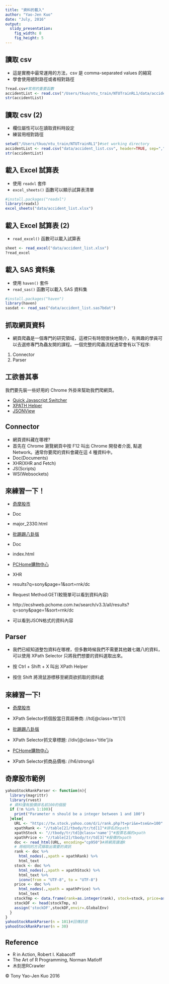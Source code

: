 ```yaml
---
title: "資料的載入"
author: "Yao-Jen Kuo"
date: "July, 2016"
output:
  slidy_presentation:
    fig_width: 8
    fig_height: 5
---
```


## 讀取 csv

- 這是實務中最常運用的方法，csv 是 comma-separated values 的縮寫
- 學會使用絕對路徑或者相對路徑

```r
?read.csv#常用的重要函數
accidentList <- read.csv("/Users/tkuo/ntu_train/NTUTrainRL1/data/accident_list.csv", header=TRUE)
str(accidentList)
```

## 讀取 csv (2)

- 欄位屬性可以在讀取資料時設定
- 練習用相對路徑

```r
setwd("/Users/tkuo/ntu_train/NTUTrainRL1")#set working directory
accidentList <- read.csv("data/accident_list.csv", header=TRUE, sep=",", colClasses=c("character", "factor", "factor", "factor", "factor", "integer", "factor", "factor"))
str(accidentList)
```

## 載入 Excel 試算表

- 使用 `readxl` 套件
- `excel_sheets()` 函數可以顯示試算表清單

```r
#install.packages("readxl")
library(readxl)
excel_sheets("data/accident_list.xlsx")
```

## 載入 Excel 試算表 (2)

- `read_excel()` 函數可以載入試算表

```r
sheet <- read_excel("data/accident_list.xlsx")
?read_excel
```

## 載入 SAS 資料集

- 使用 `haven()` 套件
- `read_sas()` 函數可以載入 SAS 資料集

```r
#install.packages("haven")
library(haven)
sasdat <- read_sas("data/accident_list.sas7bdat")
```

## 抓取網頁資料

- 網頁爬蟲是一個專門的研究領域，這裡只有時間很快地簡介，有興趣的學員可以去選修專門為蟲友開的課程。一個完整的爬蟲流程通常會有以下程序:

1. Connector
2. Parser

## 工欲善其事

我們要先裝一些好用的 Chrome 外掛來幫助我們爬網頁。

- [Quick Javascript Switcher](https://chrome.google.com/webstore/detail/quick-javascript-switcher/geddoclleiomckbhadiaipdggiiccfje)
- [XPATH Helper](https://chrome.google.com/webstore/detail/xpath-helper/hgimnogjllphhhkhlmebbmlgjoejdpjl?hl=zh-TW)
- [JSONView](https://chrome.google.com/webstore/detail/jsonview/chklaanhfefbnpoihckbnefhakgolnmc?hl=zh-TW)

## Connector

- 網頁資料藏在哪裡?
- 首先在 Chrome 瀏覽網頁中按 F12 叫出 Chrome 開發者介面, 點選 Network。通常你要爬的資料會藏在這 4 種資料中。
- Doc(Documents)
- XHR(XHR and Fetch)
- JS(Scripts)
- WS(Websockets)

## 來練習一下！

* [奇摩股市](https://tw.stock.yahoo.com/d/s/major_2330.html)
* Doc
* major_2330.html
  
* [批踢踢八卦版](https://www.ptt.cc/ask/over18?from=%2Fbbs%2FGossiping%2Findex.html)
* Doc
* index.html
  
* [PCHome購物中心](http://ecshweb.pchome.com.tw/search/v3.3/?q=sony&scope=all)
* XHR
* results?q=sony&page=1&sort=rnk/dc
* Request Method:GET(較簡單可以看到資料內容)
* http://ecshweb.pchome.com.tw/search/v3.3/all/results?q=sony&page=1&sort=rnk/dc
* 可以看到JSON格式的資料內容

## Parser

- 我們已經知道整包資料在哪裡，但多數時候我們不需要其他雜七雜八的資料，可以使用 XPath Selector 只將我們想要的資料選取出來。

- 按 Ctrl + Shift + X 叫出 XPath Helper
- 按住 Shift 將滑鼠游標移至網頁欲抓取的資料處

## 來練習一下!

- [奇摩股市](https://tw.stock.yahoo.com/d/s/major_2330.html)
- XPath Selector抓個股當日買超券商: //td[@class='ttt'][1]
    
- [批踢踢八卦版](https://www.ptt.cc/ask/over18?from=%2Fbbs%2FGossiping%2Findex.html)
- XPath Selector抓文章標題: //div[@class='title']/a
    
- [PCHome購物中心](http://ecshweb.pchome.com.tw/search/v3.3/?q=sony&scope=all)
- XPath Selector抓商品價格: //h6/strong/i

## 奇摩股市範例

```r
yahooStockRankParser <- function(n){
  library(magrittr)
  library(rvest)
  # 資料僅有股價排名前100的個股
  if (!n %in% 1:100){
    print("Parameter n should be a integer between 1 and 100")
  }else{
    URL <- "https://tw.stock.yahoo.com/d/i/rank.php?t=pri&e=tse&n=100" #網頁
    xpathRank <- "//table[2]/tbody/tr/td[1]"#排名的xpath
    xpathStock <- "//tbody/tr/td[@class='name']"#股票名稱的xpath
    xpathPrice <- "//table[2]/tbody/tr/td[3]"#股價的xpath
    doc <- read_html(URL, encoding="cp950")#將網頁讀進R
    # 用相同的方式擷取出需要的資訊
    rank <- doc %>% 
      html_nodes(.,xpath = xpathRank) %>%
      html_text
    stock <- doc %>% 
      html_nodes(.,xpath = xpathStock) %>%
      html_text %>%
      iconv(from = "UTF-8", to = "UTF-8")
    price <- doc %>% 
      html_nodes(.,xpath = xpathPrice) %>%
      html_text
    stockTmp <- data.frame(rank=as.integer(rank), stock=stock, price=as.numeric(price))
    stockDF <- head(stockTmp, n)
    assign('stockDF',stockDF,envir=.GlobalEnv)
  }
}
yahooStockRankParser(n = 101)#回傳訊息
yahooStockRankParser(n = 30)
```

## Reference
* R in Action, Robert I. Kabacoff
* The Art of R Programming, Norman Matloff
* 木刻思RCrawler

&copy; Tony Yao-Jen Kuo 2016